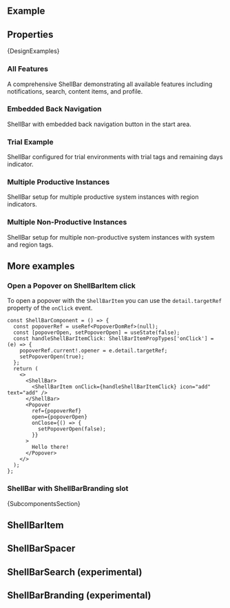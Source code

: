 
<Meta of={ComponentStories} />

<DocsHeader since="0.4.0" />

<br />

## Example

<Canvas of={ComponentStories.Default} />

## Properties

<ControlsWithNote of={ComponentStories.Default} />

<Markdown>{DesignExamples}</Markdown>

### All Features

A comprehensive ShellBar demonstrating all available features including notifications, search, content items, and profile.

<Canvas of={ComponentStories.AllFeatures} />

### Embedded Back Navigation

ShellBar with embedded back navigation button in the start area.

<Canvas of={ComponentStories.EmbeddedBackNavigation} />

### Trial Example

ShellBar configured for trial environments with trial tags and remaining days indicator.

<Canvas of={ComponentStories.TrialExample} />

### Multiple Productive Instances

ShellBar setup for multiple productive system instances with region indicators.

<Canvas of={ComponentStories.ProductiveInstances} />

### Multiple Non-Productive Instances

ShellBar setup for multiple non-productive system instances with system and region tags.

<Canvas of={ComponentStories.NonProductiveInstances} />

## More examples

### Open a Popover on ShellBarItem click

To open a popover with the `ShellBarItem` you can use the `detail.targetRef` property of the `onClick` event.

```tsx
const ShellBarComponent = () => {
  const popoverRef = useRef<PopoverDomRef>(null);
  const [popoverOpen, setPopoverOpen] = useState(false);
  const handleShellBarItemClick: ShellBarItemPropTypes['onClick'] = (e) => {
    popoverRef.current!.opener = e.detail.targetRef;
    setPopoverOpen(true);
  };
  return (
    <>
      <ShellBar>
        <ShellBarItem onClick={handleShellBarItemClick} icon="add" text="add" />
      </ShellBar>
      <Popover
        ref={popoverRef}
        open={popoverOpen}
        onClose={() => {
          setPopoverOpen(false);
        }}
      >
        Hello there!
      </Popover>
    </>
  );
};
```

### ShellBar with ShellBarBranding slot

<Canvas of={ComponentStories.ShellBarBrandingStory} />

<Markdown>{SubcomponentsSection}</Markdown>

## ShellBarItem

<Description of={ShellBarItem} />
<ArgTypes hideHTMLPropsNote exclude={excludePropsForAbstract} of={ShellBarItem} />

## ShellBarSpacer

<Description of={ShellBarSpacer} />
<ArgTypes hideHTMLPropsNote exclude={excludePropsForAbstract} of={ShellBarSpacer} />

## ShellBarSearch (experimental)

<Description of={ShellBarSearch} />
<ArgTypes hideHTMLPropsNote of={ShellBarSearch} />

## ShellBarBranding (experimental)

<Description of={ShellBarBranding} />
<ArgTypes hideHTMLPropsNote of={ShellBarBranding} />

<Footer />
